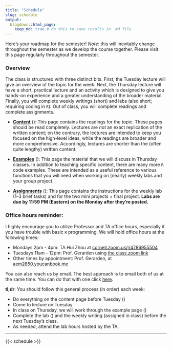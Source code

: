 ```yaml
---
title: "Schedule"
slug: schedule
output:
  blogdown::html_page:
    keep_md: true # do this to save results in .md file
---
```


Here’s your roadmap for the semester! *Note:* this will inevitably change throughout the semester as we develop the course together. Please visit this page regularly throughout the semester.

### Overview

The class is structured with three distinct bits. First, the Tuesday lecture will give an overview of the topic for the week. Next, the Thursday lecture will have a short, practical lecture and an activity which is designed to give you hands-on experience and a greater understanding of the broader material. Finally, you will complete weekly writings (short) and labs (also short; requiring coding in `R`). Out of class, you will complete readings and complete assignments.

- [**Content**](/content/) (<i class="fas fa-book-reader"></i>): This page contains the readings for the topic. These pages should be read completely. Lectures are *not* an exact replication of the written content; on the contrary, the lectures are intended to keep you focused on the high-level ideas, while the readings are broader and more comprehensive. Accordingly, lectures are shorter than the (often quite lengthy) written content.

- [**Examples**](/example/) (<i class="fas fa-laptop-code"></i>): This page the material that we will discuss in Thursday classes. In addition to teaching specific content, there are many more `R` code examples. These are intended as a useful reference to various functions that you will need when working on (nearly) weekly labs and your group project.

- [**Assignments**](/assignment/) (<i class="fas fa-pencil-ruler"></i>): This page contains the instructions for the weekly lab (1–3 brief tasks) and for the two mini projects + final project. **Labs are due by 11:59 PM (Eastern) on the Monday after they're posted.**

### Office hours reminder:

I highly encourage you to utilize Professor and TA office hours, especially if you have trouble with basic `R` programming. We will hold office hours at the following times:

- Mondays  2pm - 4pm: TA Hui Zhou at [cornell.zoom.us/j/4786955504](https://cornell.zoom.us/j/4786955504?pwd=VitTc1hVSjJSVXovWGJlRG9VQm5TZz09)
- Tuesdays 11am - 12pm: Prof. Gerarden using [the class zoom link](https://cornell.zoom.us/j/98464434953?pwd=VDJuR0RhckttSTBJVVBqUXhDT3FxUT09)
- Other times by appointment: Prof. Gerarden, at [aem2850.youcanbook.me](https://aem2850.youcanbook.me)

You can also reach us by email. The best approach is to email both of us at the same time. You can do that with one click [here](mailto:gerarden@cornell.edu,hz423@cornell.edu).



:::note
**tl;dr**: You should follow this general process (in order) each week:

- Do everything on the content page before Tuesday (<i class="fas fa-book-reader"></i>)
- Come to lecture on Tuesday
- In class on Thursday, we will work through the example page (<i class="fas fa-laptop-code"></i>)
- Complete the lab (<i class="fas fa-pencil-ruler"></i>) and the weekly writing (assigned in class) before the next Tuesday's class.
- As needed, attend the lab hours hosted by the TA.
:::

---

{{< schedule >}}


